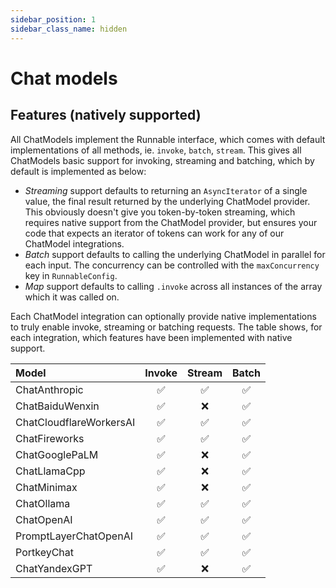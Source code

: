 ```yaml
---
sidebar_position: 1
sidebar_class_name: hidden
---
```


# Chat models

<!-- This file is autogenerated. Do not edit directly. -->
<!-- See `scripts/model-docs.table.js` for details -->

## Features (natively supported)

All ChatModels implement the Runnable interface, which comes with default implementations of all methods, ie. `invoke`, `batch`, `stream`. This gives all ChatModels basic support for invoking, streaming and batching, which by default is implemented as below:

- _Streaming_ support defaults to returning an `AsyncIterator` of a single value, the final result returned by the underlying ChatModel provider. This obviously doesn't give you token-by-token streaming, which requires native support from the ChatModel provider, but ensures your code that expects an iterator of tokens can work for any of our ChatModel integrations.
- _Batch_ support defaults to calling the underlying ChatModel in parallel for each input. The concurrency can be controlled with the `maxConcurrency` key in `RunnableConfig`.
- _Map_ support defaults to calling `.invoke` across all instances of the array which it was called on.

Each ChatModel integration can optionally provide native implementations to truly enable invoke, streaming or batching requests. The table shows, for each integration, which features have been implemented with native support.

| Model                   | Invoke | Stream | Batch |
| :---------------------- | :----: | :----: | :---: |
| ChatAnthropic           |   ✅   |   ✅   |  ✅   |
| ChatBaiduWenxin         |   ✅   |   ❌   |  ✅   |
| ChatCloudflareWorkersAI |   ✅   |   ✅   |  ✅   |
| ChatFireworks           |   ✅   |   ✅   |  ✅   |
| ChatGooglePaLM          |   ✅   |   ❌   |  ✅   |
| ChatLlamaCpp            |   ✅   |   ❌   |  ✅   |
| ChatMinimax             |   ✅   |   ❌   |  ✅   |
| ChatOllama              |   ✅   |   ✅   |  ✅   |
| ChatOpenAI              |   ✅   |   ✅   |  ✅   |
| PromptLayerChatOpenAI   |   ✅   |   ✅   |  ✅   |
| PortkeyChat             |   ✅   |   ✅   |  ✅   |
| ChatYandexGPT           |   ✅   |   ❌   |  ✅   |
